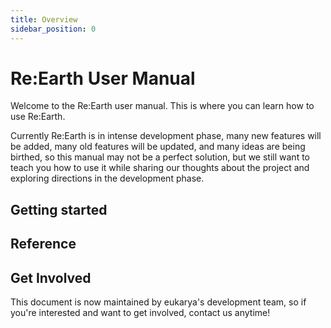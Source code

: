 ```yaml
---
title: Overview
sidebar_position: 0
---
```


# Re:Earth User Manual

Welcome to the Re:Earth user manual. This is where you can learn how to use Re:Earth.

Currently Re:Earth is in intense development phase, many new features will be added, many old features will be updated, and many ideas are being birthed, so this manual may not be a perfect solution, but we still want to teach you how to use it while sharing our thoughts about the project and exploring directions in the development phase.

## Getting started

<div class="margin-vert--lg">
  <Grid>
    <SimpleCard title="Environment setting" link="/user-manual/1.0/getting-started/environment-setting/browser-setup"/>
    <SimpleCard title="Making your first project" link="/user-manual/1.0/getting-started/making-your-first-project/overview"/>
    <SimpleCard title="Understanding Re:Earth UI" link="/user-manual/1.0/getting-started/understanding-reearth-ui/overview"/>
  </Grid>
</div>

## Reference

<div class="margin-vert--lg">
  <Grid>
    <Card title="Project" link="/user-manual/project-and-workspace/project/overview" image="/img/user-manual/project.png"/>
    <Card title="Workspace" link="/user-manual/project-and-workspace/workspace/overview" image="/img/user-manual/workspace.png"/>
    <Card title="Scene" link="/user-manual/1.0/scene/ideas-of-scene" image="/img/user-manual/scene.png"/>
    <Card title="Widget" link="/user-manual/1.0/widget/overview" image="/img/user-manual/widget.png"/>
    <Card title="Property" link="/user-manual/1.0/property/overview" image="/img/user-manual/property.png"/>
    <Card title="Infobox" link="/user-manual/infobox/overview" image="/img/user-manual/infobox.png"/>
    <Card title="Asset" link="/user-manual/1.0/Asset/overview" image="/img/user-manual/asset.png"/>
    <Card title="Import and Export" link="/user-manual/1.0/import-and-export/importing-kml-geojson-and-gis-data" image="/img/user-manual/import-and-export.png"/>
    <Card title="Publication" link="/user-manual/1.0/publication/overview" image="/img/user-manual/publication.png"/>
    <Card title="3D data" link="/user-manual/1.0/three-d-data/3d-model" image="/img/user-manual/3d-data.png"/>
  </Grid>
</div>

## Get Involved

This document is now maintained by eukarya's development team, so if you're interested and want to get involved, contact us anytime!


